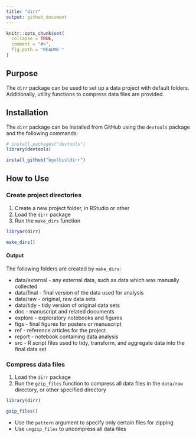 ```yaml
---
title: "dirr"
output: github_document
---
```


<!-- README.md is generated from README.Rmd. Please edit that file -->

```r
knitr::opts_chunk$set(
  collapse = TRUE,
  comment = "#>",
  fig.path = "README-"
)
```

## Purpose

The `dirr` package can be used to set up a data project with default folders. Additionally, utility functions to compress data files are provided.

## Installation

The `dirr` package can be installed from GitHub using the `devtools` package and the following commands:

```r
# install.packages("devtools")
library(devtools)

install_github("bgulbis\dirr")
```

## How to Use

### Create project directories

1. Create a new project folder, in RStudio or other
1. Load the `dirr` package
1. Run the `make_dirs` function

```r
libryar(dirr)

make_dirs()
```

#### Output

The following folders are created by `make_dirs`:

* data/external - any external data, such as data which was manually collected
* data/final - final version of the data used for analysis
* data/raw - original, raw data sets
* data/tidy - tidy version of original data sets
* doc - manuscript and related documents
* explore - exploratory notebooks and figures
* figs - final figures for posters or manuscript
* ref - reference articles for the project
* report - notebook containing data analysis
* src - R script files used to tidy, transform, and aggregate data into the final data set

### Compress data files

1. Load the `dirr` package
1. Run the `gzip_files` function to compress all data files in the `data/raw` directory, or other specified directory

```r
library(dirr)

gzip_files()
```

* Use the `pattern` argument to specify only certain files for zipping
* Use `ungzip_files` to uncompress all data files
